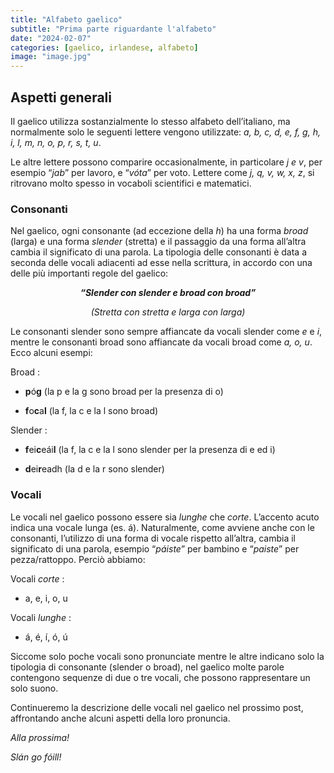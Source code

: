 ```yaml
---
title: "Alfabeto gaelico"
subtitle: "Prima parte riguardante l'alfabeto"
date: "2024-02-07"
categories: [gaelico, irlandese, alfabeto]
image: "image.jpg"
---
```


## Aspetti generali

Il gaelico utilizza sostanzialmente lo stesso alfabeto dell'italiano, ma normalmente solo le seguenti lettere vengono utilizzate: *a, b, c, d, e, f, g, h, i, l, m, n, o, p, r, s, t, u*.

Le altre lettere possono comparire occasionalmente, in particolare *j e v*, per esempio "*jab*" per lavoro, e "*vóta*" per voto. Lettere come *j, q, v, w, x, z*, si ritrovano molto spesso in vocaboli scientifici e matematici.

### Consonanti

Nel gaelico, ogni consonante (ad eccezione della *h*) ha una forma *broad* (larga) e una forma *slender* (stretta) e il passaggio da una forma all'altra cambia il significato di una parola. La tipologia delle consonanti è data a seconda delle vocali adiacenti ad esse nella scrittura, in accordo con una delle più importanti regole del gaelico:

::: {style="text-align: center"}
***"Slender con slender e broad con broad"***

*(Stretta con stretta e larga con larga)*
:::

Le consonanti slender sono sempre affiancate da vocali slender come *e* e *i*, mentre le consonanti broad sono affiancate da vocali broad come *a, o, u*. Ecco alcuni esempi:

Broad :

-   **p**ó**g** (la p e la g sono broad per la presenza di o)

-   **f**o**c**a**l** (la f, la c e la l sono broad)

Slender :

-   **f**ei**c**eái**l** (la f, la c e la l sono slender per la presenza di e ed i)

-   **d**ei**r**eadh (la d e la r sono slender)

### Vocali

Le vocali nel gaelico possono essere sia *lunghe* che *corte*. L'accento acuto indica una vocale lunga (es. á). Naturalmente, come avviene anche con le consonanti, l'utilizzo di una forma di vocale rispetto all'altra, cambia il significato di una parola, esempio "*páiste*" per bambino e "*paiste*" per pezza/rattoppo. Perciò abbiamo:

Vocali *corte* :

-   a, e, i, o, u

Vocali *lunghe* :

-   á, é, í, ó, ú

Siccome solo poche vocali sono pronunciate mentre le altre indicano solo la tipologia di consonante (slender o broad), nel gaelico molte parole contengono sequenze di due o tre vocali, che possono rappresentare un solo suono.

Continueremo la descrizione delle vocali nel gaelico nel prossimo post, affrontando anche alcuni aspetti della loro pronuncia.

*Alla prossima!*

*Slán go fóill!*
